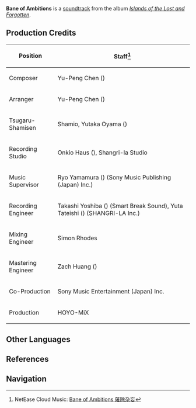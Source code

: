 {{Soundtrack Infobox
|title          =
|image          = Islands of the Lost and Forgotten.png
|album          = Islands of the Lost and Forgotten
|disc           = 3
|number         = 55
|featured       =
|featured2      =
|featured3      =
|featured_disc  =
|featured_disc2 =
|featured_disc3 =
|youtube_id     = 75PlZCOel48
|youtube_time   = 1
|spotify_id     = 44wjFIywta2JQdOdmMN9wY
|played_in      = Plane of Euthymia
|during         = [[Plane of Euthymia]] (Phase 1)
|domain         =
|previous       = Saltatio Favillae
|next           = Thunderings of the Merciless
}}
'''Bane of Ambitions''' is a [[soundtrack]] from the album ''[[Islands of the Lost and Forgotten]]''.

==Production Credits==
{| class="wikitable" style="text-align:left; height:0.5em"
! Position
! Staff<ref>NetEase Cloud Music: [https://music.163.com/#/song?id=1937114499 Bane of Ambitions 薙除杂妄]</ref>
|-
! Composer
| Yu-Peng Chen ({{zh|陈致逸}})
|-
! Arranger
| Yu-Peng Chen ({{zh|陈致逸}})
|-
! Tsugaru-Shamisen
| Shamio, Yutaka Oyama ({{ja|小山 豊}})
|-
! Recording Studio
| Onkio Haus ({{ja|音響ハウス}}), Shangri-la Studio
|-
! Music Supervisor
| Ryo Yamamura ({{ja|山村 涼}}) (Sony Music Publishing (Japan) Inc.)
|-
! Recording Engineer
| Takashi Yoshiba ({{ja|吉羽 貴史}}) (Smart Break Sound), Yuta Tateishi ({{ja|立石 佑太}}) (SHANGRI-LA Inc.)
|-
! Mixing Engineer
| Simon Rhodes
|-
! Mastering Engineer
| Zach Huang ({{zh|黄巍}})
|-
! Co-Production
| Sony Music Entertainment (Japan) Inc.
|-
! Production
| HOYO-MiX
|}
<!--
==Videos==
<gallery>
</gallery>

==Trivia==
-->
==Other Languages==
{{Other Languages
|en      = Bane of Ambitions
|zhs     = 薙除杂妄
|zhs_rm  = Tì Chú Zá Wàng
|zhs_tl   = 
|ja      = 雑念を払う
|ja_rm   = Zatsunen wo Harau
|ja_tl   = To Brush Off Idle Thoughts
|tr      = 
|tr_tl   = 
|it      = 
|it_tl   = 
}}

==References==
{{Reflist}}

==Navigation==
{{Soundtrack Navbox|Islands of the Lost and Forgotten}}